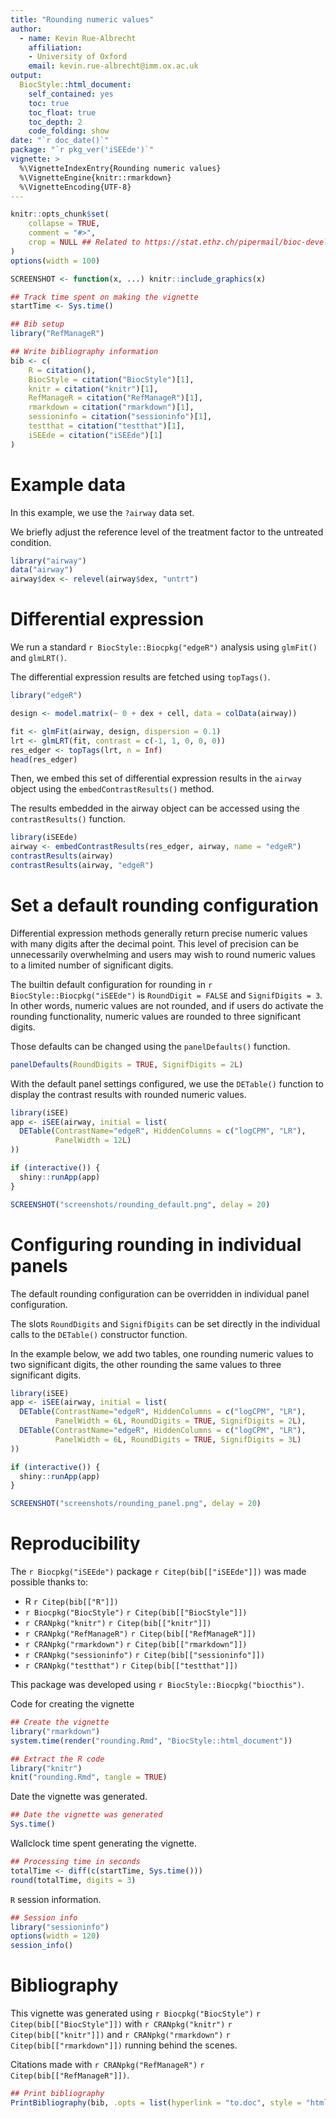 ```yaml
---
title: "Rounding numeric values"
author: 
  - name: Kevin Rue-Albrecht
    affiliation:
    - University of Oxford
    email: kevin.rue-albrecht@imm.ox.ac.uk
output: 
  BiocStyle::html_document:
    self_contained: yes
    toc: true
    toc_float: true
    toc_depth: 2
    code_folding: show
date: "`r doc_date()`"
package: "`r pkg_ver('iSEEde')`"
vignette: >
  %\VignetteIndexEntry{Rounding numeric values}
  %\VignetteEngine{knitr::rmarkdown}
  %\VignetteEncoding{UTF-8}  
---
```


```r
knitr::opts_chunk$set(
    collapse = TRUE,
    comment = "#>",
    crop = NULL ## Related to https://stat.ethz.ch/pipermail/bioc-devel/2020-April/016656.html
)
options(width = 100)
```

```r
SCREENSHOT <- function(x, ...) knitr::include_graphics(x)
```

```r
## Track time spent on making the vignette
startTime <- Sys.time()

## Bib setup
library("RefManageR")

## Write bibliography information
bib <- c(
    R = citation(),
    BiocStyle = citation("BiocStyle")[1],
    knitr = citation("knitr")[1],
    RefManageR = citation("RefManageR")[1],
    rmarkdown = citation("rmarkdown")[1],
    sessioninfo = citation("sessioninfo")[1],
    testthat = citation("testthat")[1],
    iSEEde = citation("iSEEde")[1]
)
```

# Example data

In this example, we use the `?airway` data set.

We briefly adjust the reference level of the treatment factor to the untreated condition.

```r
library("airway")
data("airway")
airway$dex <- relevel(airway$dex, "untrt")
```

# Differential expression

We run a standard `r BiocStyle::Biocpkg("edgeR")` analysis using `glmFit()` and
`glmLRT()`.

The differential expression results are fetched using `topTags()`.

```r
library("edgeR")

design <- model.matrix(~ 0 + dex + cell, data = colData(airway))

fit <- glmFit(airway, design, dispersion = 0.1)
lrt <- glmLRT(fit, contrast = c(-1, 1, 0, 0, 0))
res_edger <- topTags(lrt, n = Inf)
head(res_edger)
```

Then, we embed this set of differential expression results in the `airway`
object using the `embedContrastResults()` method.

The results embedded in the airway object can be accessed using the `contrastResults()` function.

```r
library(iSEEde)
airway <- embedContrastResults(res_edger, airway, name = "edgeR")
contrastResults(airway)
contrastResults(airway, "edgeR")
```

# Set a default rounding configuration

Differential expression methods generally return precise numeric values with many digits after the decimal point.
This level of precision can be unnecessarily overwhelming and users may wish to round numeric values to a limited number of significant digits.

The builtin default configuration for rounding in `r BiocStyle::Biocpkg("iSEEde")` is `RoundDigit = FALSE` and `SignifDigits = 3`.
In other words, numeric values are not rounded, and if users do activate the rounding functionality, numeric values are rounded to three significant digits.

Those defaults can be changed using the `panelDefaults()` function.

```r
panelDefaults(RoundDigits = TRUE, SignifDigits = 2L)
```

With the default panel settings configured, we use the `DETable()` function to display the contrast results with rounded numeric values.

```r
library(iSEE)
app <- iSEE(airway, initial = list(
  DETable(ContrastName="edgeR", HiddenColumns = c("logCPM", "LR"),
          PanelWidth = 12L)
))

if (interactive()) {
  shiny::runApp(app)
}
```

```r
SCREENSHOT("screenshots/rounding_default.png", delay = 20)
```

# Configuring rounding in individual panels

The default rounding configuration can be overridden in individual panel configuration.

The slots `RoundDigits` and `SignifDigits` can be set directly in the individual calls to the `DETable()` constructor function.

In the example below, we add two tables, one rounding numeric values to two significant digits, the other rounding the same values to three significant digits.

```r
library(iSEE)
app <- iSEE(airway, initial = list(
  DETable(ContrastName="edgeR", HiddenColumns = c("logCPM", "LR"),
          PanelWidth = 6L, RoundDigits = TRUE, SignifDigits = 2L),
  DETable(ContrastName="edgeR", HiddenColumns = c("logCPM", "LR"),
          PanelWidth = 6L, RoundDigits = TRUE, SignifDigits = 3L)
))

if (interactive()) {
  shiny::runApp(app)
}
```

```r
SCREENSHOT("screenshots/rounding_panel.png", delay = 20)
```

# Reproducibility

The `r Biocpkg("iSEEde")` package `r Citep(bib[["iSEEde"]])` was made possible
thanks to:

* R `r Citep(bib[["R"]])`
* `r Biocpkg("BiocStyle")` `r Citep(bib[["BiocStyle"]])`
* `r CRANpkg("knitr")` `r Citep(bib[["knitr"]])`
* `r CRANpkg("RefManageR")` `r Citep(bib[["RefManageR"]])`
* `r CRANpkg("rmarkdown")` `r Citep(bib[["rmarkdown"]])`
* `r CRANpkg("sessioninfo")` `r Citep(bib[["sessioninfo"]])`
* `r CRANpkg("testthat")` `r Citep(bib[["testthat"]])`

This package was developed using `r BiocStyle::Biocpkg("biocthis")`.


Code for creating the vignette

```r
## Create the vignette
library("rmarkdown")
system.time(render("rounding.Rmd", "BiocStyle::html_document"))

## Extract the R code
library("knitr")
knit("rounding.Rmd", tangle = TRUE)
```

Date the vignette was generated.

```r
## Date the vignette was generated
Sys.time()
```

Wallclock time spent generating the vignette.

```r
## Processing time in seconds
totalTime <- diff(c(startTime, Sys.time()))
round(totalTime, digits = 3)
```

`R` session information.

```r
## Session info
library("sessioninfo")
options(width = 120)
session_info()
```



# Bibliography

This vignette was generated using `r Biocpkg("BiocStyle")` `r
Citep(bib[["BiocStyle"]])` with `r CRANpkg("knitr")` `r Citep(bib[["knitr"]])`
and `r CRANpkg("rmarkdown")` `r Citep(bib[["rmarkdown"]])` running behind the
scenes.

Citations made with `r CRANpkg("RefManageR")` `r Citep(bib[["RefManageR"]])`.

```r
## Print bibliography
PrintBibliography(bib, .opts = list(hyperlink = "to.doc", style = "html"))
```

<!-- Links -->

[scheme-wikipedia]: https://en.wikipedia.org/wiki/Uniform_Resource_Identifier#Syntax
[iana-uri]: https://www.iana.org/assignments/uri-schemes/uri-schemes.xhtml
